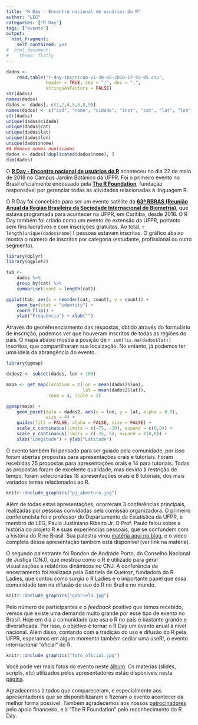 ```yaml
---
title: "R Day - Encontro nacional de usuários do R"
author: "LEG"
categories: ["R Day"]
tags: ["evento"]
output:
  html_fragment:
    self_contained: yes
#  html_document:
#    theme: flatly
---
```


```r
dados <-
    read.table("r-day-inscricao-v1-30-05-2018-17-55-05.csv",
               header = TRUE, sep = ";", dec = ",",
               stringsAsFactors = FALSE)
str(dados)
names(dados)
dados <- dados[, c(1,2,4,5,6,8,9)]
names(dados) <- c("cod", "nome", "cidade", "inst", "cat", "lat", "lon")
str(dados)
unique(dados$cidade)
unique(dados$cat)
unique(dados$lat)
unique(dados$lon)
unique(dados$nome)
## Remove nomes duplicados
dados <- dados[!duplicated(dados$nome), ]
dim(dados)
```

O **[R Day - Encontro nacional de usuários do
R](http://rday.leg.ufpr.br/)** aconteceu no dia 22 de maio de 2018 no
Campus Jardim Botânico da UFPR. Foi o primeiro evento no Brasil
oficialmente endossado pela **[The R
Foundation](https://www.r-project.org/foundation/)**, fundação
responsável por gerenciar todas as atividades relacionadas à linguagem
R.

O R Day foi concebido para ser um evento satélite da **[63ª RBRAS (Reunião
Anual da Região Brasileira da Sociedade Internacional de
Biometria)](http://www.rbras.org.br/rbras63/)**, que
estava programada para acontecer na UFPR, em Curitiba, desde 2016. O R Day
também foi criado como um evento de extensão da UFPR, portanto sem fins
lucrativos e com inscrições gratuitas. Ao total,
`r length(unique(dados$nome))` pessoas estavam inscritas. O gráfico
abaixo mostra o número de inscritos por categoria (estudante,
profissional ou outro segmento).

```r
library(dplyr)
library(ggplot2)

tab <-
    dados %>%
    group_by(cat) %>%
    summarise(count = length(cat))

ggplot(tab, aes(x = reorder(cat, count), y = count)) +
    geom_bar(stat = "identity") +
    coord_flip() +
    ylab("Frequência") + xlab("")
```

Através do georeferenciamento das respostas, obtido através do
formulário de inscrição, podemos ver que houveram inscritos de todas as
regiões do país. O mapa abaixo mostra a posição de
`r sum(!is.na(dados$lat))` inscritos, que compartilharam sua locaização.
No entanto, já podemos ter uma ideia da abrangência do evento.

```r
library(ggmap)

dados2 <- subset(dados, lon < 100)

mapa <- get_map(location = c(lon = mean(dados2$lon),
                             lat = mean(dados2$lat)),
                zoom = 4, scale = 2)

ggmap(mapa) +
    geom_point(data = dados2, aes(x = lon, y = lat, alpha = 0.8),
               size = 4) +
    guides(fill = FALSE, alpha = FALSE, size = FALSE) +
    scale_x_continuous(limits = c(-75, -30), expand = c(0,0)) +
    scale_y_continuous(limits = c(-35, 5), expand = c(0,0)) +
    xlab("Longitude") + ylab("Latitude")
```

O evento também foi pensado para ser guiado pela comunidade, por isso
foram abertas propostas para apresentações orais e tutoriais. Foram
recebidas 25 propostas para apresentações orais e 14 para tutoriais.
Todas as propostas foram de excelente qualidade, mas devido à restrição
de tempo, foram selecionadas 18 apresentações orais e 8 tutoriais, dos
mais variados temas relacionados ao R.

```r
knitr::include_graphics("pj_abertura.jpg")
```

Além de todas estas apresentações, ocorreram 3 conferências principais,
realizadas por pessoas convidadas pela comissão organizadora. O primeiro
conferencista foi o professor do Departamento de Estatística da UFPR, e
membro do LEG, Paulo Justiniano Ribeiro Jr. O Prof. Paulo falou sobre a
história do projeto R e suas experiências pessoais, que se confundem com
a história do R no Brasil. Sua palestra virou [matéria aqui no
blog](http://blog.leg.ufpr.br/archives/432), e o vídeo completa dessa
apresentação também está disponível (ver link na matéria).

O segundo palestrante foi Rondon de Andrade Porto, do Conselho Nacional
de Justiça (CNJ), que mostrou como o R é utilizado para gerar
visualizações e relatórios dinâmicos no CNJ. A conferência de
encerramento foi realizada pela Gabriela de Queiroz, fundadora do R
Ladies, que contou como surgiu o R Ladies e o importante papel que essa
comunidade tem na difusão do uso do R no Brail e no mundo.

```r
knitr::include_graphics("gabriela.jpg")
```

Pelo número de participantes e o *feedback* positivo que temos recebido,
vemos que existe uma demanda muito grande por esse tipo de evento no
Brasil. Hoje em dia a comunidade que usa o R no país é bastante grande e
diversificada. Por isso, o objetivo é tornar o R Day um evento anual à
nível nacional. Além disso, contando com a tradição do uso e difusão do
R pela UFPR, esperamos em algum momento também sediar uma useR!, o
evento internacional "oficial" do R.

```r
knitr::include_graphics("foto_oficial.jpg")
```

Você pode ver mais fotos do evento neste
[álbum](https://www.facebook.com/media/set/?set=a.1010180265804681.1073741833.934474600041915&type=1&l=b06fdaad14).
Os materias (slides, scripts, etc) utilizados pelos apresentadores estão
disponíveis nesta [página](http://rday.leg.ufpr.br/materiais.html).

Agradecemos à todos que compareceram, e especialmente aos apresentadores
que se disponibilizaram e fizeram o evento acontecer da melhor forma
possível. Também agradecemos aos nossos
[patrocinadores](http://rday.leg.ufpr.br/apoio.html) pelo apoio
financeiro, e à "The R Foundation" pelo reconhecimento do R Day.
